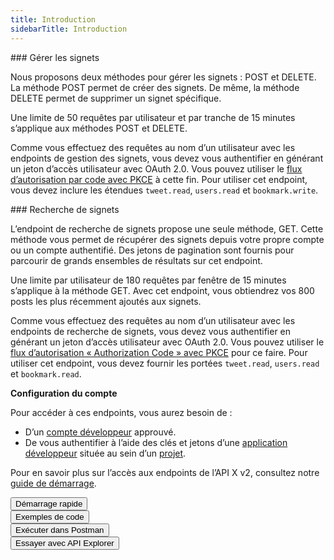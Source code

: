 ```yaml
---
title: Introduction
sidebarTitle: Introduction
---
```



<div id="manage-bookmarks">
  ### Gérer les signets
</div>

Nous proposons deux méthodes pour gérer les signets : POST et DELETE. La méthode POST permet de créer des signets. De même, la méthode DELETE permet de supprimer un signet spécifique.

Une limite de 50 requêtes par utilisateur et par tranche de 15 minutes s’applique aux méthodes POST et DELETE.

Comme vous effectuez des requêtes au nom d’un utilisateur avec les endpoints de gestion des signets, vous devez vous authentifier en générant un jeton d’accès utilisateur avec OAuth 2.0. Vous pouvez utiliser le [flux d’autorisation par code avec PKCE](/fr/resources/fundamentals/authentication/oauth-2-0/user-access-token) à cette fin. Pour utiliser cet endpoint, vous devez inclure les étendues `tweet.read`, `users.read` et `bookmark.write`.

<div id="bookmarks-lookup">
  ### Recherche de signets
</div>

L’endpoint de recherche de signets propose une seule méthode, GET. Cette méthode vous permet de récupérer des signets depuis votre propre compte ou un compte authentifié. Des jetons de pagination sont fournis pour parcourir de grands ensembles de résultats sur cet endpoint.

Une limite par utilisateur de 180 requêtes par fenêtre de 15 minutes s’applique à la méthode GET. Avec cet endpoint, vous obtiendrez vos 800 posts les plus récemment ajoutés aux signets.

Comme vous effectuez des requêtes au nom d’un utilisateur avec les endpoints de recherche de signets, vous devez vous authentifier en générant un jeton d’accès utilisateur avec OAuth 2.0. Vous pouvez utiliser le [flux d’autorisation « Authorization Code » avec PKCE](/fr/resources/fundamentals/authentication/oauth-2-0/user-access-token) pour ce faire. Pour utiliser cet endpoint, vous devez fournir les portées `tweet.read`, `users.read` et `bookmark.read`.

**Configuration du compte**

Pour accéder à ces endpoints, vous aurez besoin de :

- D’un [compte développeur](https://developer.x.com/en/portal/petition/essential/basic-info) approuvé.
- De vous authentifier à l’aide des clés et jetons d’une [application développeur](/fr/resources/fundamentals/developer-apps) située au sein d’un [projet](/fr/resources/fundamentals/projects).

Pour en savoir plus sur l’accès aux endpoints de l’API X v2, consultez notre [guide de démarrage](/fr/x-api/getting-started/getting-access).

<div class="flex">
  <Button href="/fr/x-api/posts/manage-tweets/quickstart">
    Démarrage rapide
  </Button>

  <br />

  <Button href="https://github.com/xdevplatform/Twitter-API-v2-sample-code">
    Exemples de code
  </Button>

  <br />

  <Button href="https://www.postman.com/xapidevelopers/">
    Exécuter dans Postman
  </Button>

  <br />

  <Button href="https://developer.x.com/apitools/api?endpoint=%2F2%2Ftweets%2F%7Bid%7D%2Fbookmarks&method=get">
    Essayer avec API Explorer
  </Button>
</div>